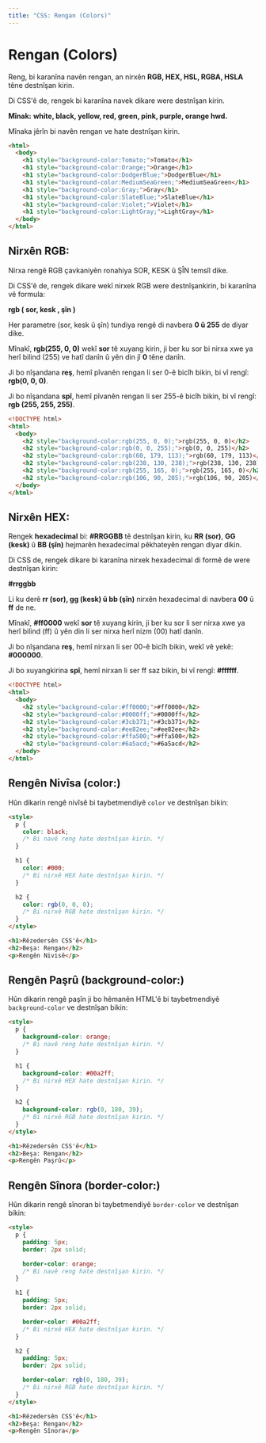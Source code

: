 ```yaml
---
title: "CSS: Rengan (Colors)"
---
```


# **Rengan (Colors)**

Reng, bi karanîna navên rengan, an nirxên **RGB, HEX, HSL, RGBA, HSLA** têne destnîşan kirin.

Di CSS'ê de, rengek bi karanîna navek dikare were destnîşan kirin.

**Mînak:** **white, black, yellow, red, green, pink, purple, orange hwd.**

Mînaka jêrîn bi navên rengan ve hate destnîşan kirin.

```html copy showLineNumbers
<html>
  <body>
    <h1 style="background-color:Tomato;">Tomato</h1>
    <h1 style="background-color:Orange;">Orange</h1>
    <h1 style="background-color:DodgerBlue;">DodgerBlue</h1>
    <h1 style="background-color:MediumSeaGreen;">MediumSeaGreen</h1>
    <h1 style="background-color:Gray;">Gray</h1>
    <h1 style="background-color:SlateBlue;">SlateBlue</h1>
    <h1 style="background-color:Violet;">Violet</h1>
    <h1 style="background-color:LightGray;">LightGray</h1>
  </body>
</html>
```

## **Nirxên RGB:**

Nirxa rengê RGB çavkaniyên ronahiya SOR, KESK û ŞÎN temsîl dike.

Di CSS'ê de, rengek dikare wekî nirxek RGB were destnîşankirin, bi karanîna vê formula:

**rgb ( sor, kesk , şîn )**

Her parametre (sor, kesk û şîn) tundiya rengê di navbera **0 û 255** de diyar dike.

Mînakî, **rgb(255, 0, 0)** wekî **sor** tê xuyang kirin, ji ber ku sor bi nirxa xwe ya herî bilind (255) ve hatî danîn û yên din jî **0** têne danîn.

Ji bo nîşandana **reş**, hemî pîvanên rengan li ser 0-ê bicîh bikin, bi vî rengî: **rgb(0, 0, 0)**.

Ji bo nîşandana **spî**, hemî pîvanên rengan li ser 255-ê bicîh bikin, bi vî rengî: **rgb (255, 255, 255)**.

```html copy showLineNumbers
<!DOCTYPE html>
<html>
  <body>
    <h2 style="background-color:rgb(255, 0, 0);">rgb(255, 0, 0)</h2>
    <h2 style="background-color:rgb(0, 0, 255);">rgb(0, 0, 255)</h2>
    <h2 style="background-color:rgb(60, 179, 113);">rgb(60, 179, 113)</h2>
    <h2 style="background-color:rgb(238, 130, 238);">rgb(238, 130, 238)</h2>
    <h2 style="background-color:rgb(255, 165, 0);">rgb(255, 165, 0)</h2>
    <h2 style="background-color:rgb(106, 90, 205);">rgb(106, 90, 205)</h2>
  </body>
</html>
```

## **Nirxên HEX:**

Rengek **hexadecimal** bi: **#RRGGBB** tê destnîşan kirin, ku **RR (sor)**, **GG (kesk)** û **BB (şîn)** hejmarên hexadecimal pêkhateyên rengan diyar dikin.

Di CSS de, rengek dikare bi karanîna nirxek hexadecimal di formê de were destnîşan kirin:

**#rrggbb**

Li ku derê **rr (sor), gg (kesk) û bb (şîn)** nirxên hexadecimal di navbera **00** û **ff** de ne.

Mînakî, **#ff0000** wekî **sor** tê xuyang kirin, ji ber ku sor li ser nirxa xwe ya herî bilind (ff) û yên din li ser nirxa herî nizm (00) hatî danîn.

Ji bo nîşandana **reş**, hemî nirxan li ser 00-ê bicîh bikin, wekî vê yekê: **#000000**.

Ji bo xuyangkirina **spî**, hemî nirxan li ser ff saz bikin, bi vî rengî: **#ffffff**.

```html copy showLineNumbers
<!DOCTYPE html>
<html>
  <body>
    <h2 style="background-color:#ff0000;">#ff0000</h2>
    <h2 style="background-color:#0000ff;">#0000ff</h2>
    <h2 style="background-color:#3cb371;">#3cb371</h2>
    <h2 style="background-color:#ee82ee;">#ee82ee</h2>
    <h2 style="background-color:#ffa500;">#ffa500</h2>
    <h2 style="background-color:#6a5acd;">#6a5acd</h2>
  </body>
</html>
```

## **Rengên Nivîsa (color:)**

Hûn dikarin rengê nivîsê bi taybetmendiyê `color` ve destnîşan bikin:

```html copy showLineNumbers
<style>
  p {
    color: black;
    /* Bi navê reng hate destnîşan kirin. */
  }

  h1 {
    color: #000;
    /* Bi nirxê HEX hate destnîşan kirin. */
  }

  h2 {
    color: rgb(0, 0, 0);
    /* Bi nirxê RGB hate destnîşan kirin. */
  }
</style>

<h1>Rêzedersên CSS'ê</h1>
<h2>Beşa: Rengan</h2>
<p>Rengên Nivisê</p>
```

## **Rengên Paşrû (background-color:)**

Hûn dikarin rengê paşîn ji bo hêmanên HTML'ê bi taybetmendiyê `background-color` ve destnîşan bikin:

```html copy showLineNumbers
<style>
  p {
    background-color: orange;
    /* Bi navê reng hate destnîşan kirin. */
  }

  h1 {
    background-color: #00a2ff;
    /* Bi nirxê HEX hate destnîşan kirin. */
  }

  h2 {
    background-color: rgb(0, 180, 39);
    /* Bi nirxê RGB hate destnîşan kirin. */
  }
</style>

<h1>Rêzedersên CSS'ê</h1>
<h2>Beşa: Rengan</h2>
<p>Rengên Paşrû</p>
```

## **Rengên Sînora (border-color:)**

Hûn dikarin rengê sînoran bi taybetmendiyê `border-color` ve destnîşan bikin:

```html copy showLineNumbers
<style>
  p {
    padding: 5px;
    border: 2px solid;

    border-color: orange;
    /* Bi navê reng hate destnîşan kirin. */
  }

  h1 {
    padding: 5px;
    border: 2px solid;

    border-color: #00a2ff;
    /* Bi nirxê HEX hate destnîşan kirin. */
  }

  h2 {
    padding: 5px;
    border: 2px solid;

    border-color: rgb(0, 180, 39);
    /* Bi nirxê RGB hate destnîşan kirin. */
  }
</style>

<h1>Rêzedersên CSS'ê</h1>
<h2>Beşa: Rengan</h2>
<p>Rengên Sînora</p>
```
